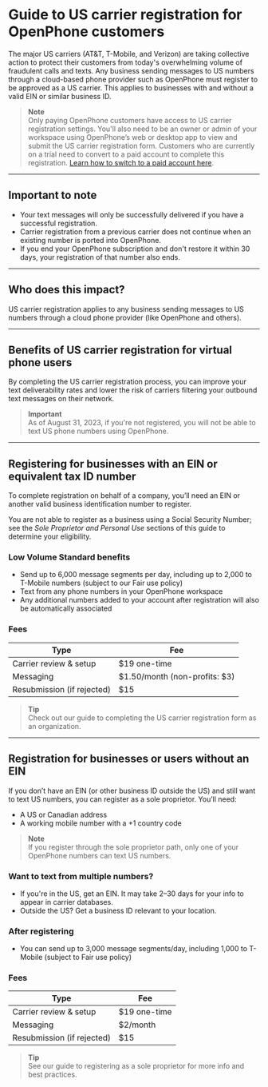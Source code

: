 # Guide to US carrier registration for OpenPhone customers

The major US carriers (AT&T, T-Mobile, and Verizon) are taking collective action to protect their customers from today's overwhelming volume of fraudulent calls and texts. Any business sending messages to US numbers through a cloud-based phone provider such as OpenPhone must register to be approved as a US carrier. This applies to businesses with and without a valid EIN or similar business ID.

> **Note**  
> Only paying OpenPhone customers have access to US carrier registration settings. You'll also need to be an owner or admin of your workspace using OpenPhone’s web or desktop app to view and submit the US carrier registration form. Customers who are currently on a trial need to convert to a paid account to complete this registration. [Learn how to switch to a paid account here](#).

---

## Important to note

- Your text messages will only be successfully delivered if you have a successful registration.
- Carrier registration from a previous carrier does not continue when an existing number is ported into OpenPhone.
- If you end your OpenPhone subscription and don't restore it within 30 days, your registration of that number also ends.

---

## Who does this impact?

US carrier registration applies to any business sending messages to US numbers through a cloud phone provider (like OpenPhone and others).

---

## Benefits of US carrier registration for virtual phone users

By completing the US carrier registration process, you can improve your text deliverability rates and lower the risk of carriers filtering your outbound text messages on their network.

> **Important**  
> As of August 31, 2023, if you're not registered, you will not be able to text US phone numbers using OpenPhone.

---

## Registering for businesses with an EIN or equivalent tax ID number

To complete registration on behalf of a company, you’ll need an EIN or another valid business identification number to register.

You are not able to register as a business using a Social Security Number; see the *Sole Proprietor and Personal Use* sections of this guide to determine your eligibility.

### Low Volume Standard benefits

- Send up to 6,000 message segments per day, including up to 2,000 to T-Mobile numbers (subject to our Fair use policy)
- Text from any phone numbers in your OpenPhone workspace
- Any additional numbers added to your account after registration will also be automatically associated

### Fees

| Type                        | Fee                                |
|-----------------------------|-------------------------------------|
| Carrier review & setup      | $19 one-time                        |
| Messaging                   | $1.50/month (non-profits: $3)       |
| Resubmission (if rejected)  | $15                                 |

> **Tip**  
> Check out our guide to completing the US carrier registration form as an organization.

---

## Registration for businesses or users without an EIN

If you don’t have an EIN (or other business ID outside the US) and still want to text US numbers, you can register as a sole proprietor. You’ll need:

- A US or Canadian address  
- A working mobile number with a +1 country code

> **Note**  
> If you register through the sole proprietor path, only one of your OpenPhone numbers can text US numbers.

### Want to text from multiple numbers?

- If you're in the US, get an EIN. It may take 2–30 days for your info to appear in carrier databases.
- Outside the US? Get a business ID relevant to your location.

### After registering

- You can send up to 3,000 message segments/day, including 1,000 to T-Mobile (subject to Fair use policy)

### Fees

| Type                        | Fee                                |
|-----------------------------|-------------------------------------|
| Carrier review & setup      | $19 one-time                        |
| Messaging                   | $2/month                            |
| Resubmission (if rejected)  | $15                                 |

> **Tip**  
> See our guide to registering as a sole proprietor for more info and best practices.
